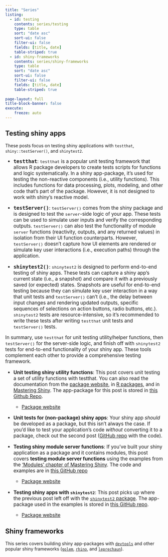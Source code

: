 ```yaml
---
title: "Series"
listing:
  - id: testing
    contents: series/testing
    type: table
    sort: "date asc"
    sort-ui: false
    filter-ui: false
    fields: [title, date]
    table-striped: true
  - id: shiny-frameworks
    contents: series/shiny-frameworks
    type: table
    sort: "date asc"
    sort-ui: false
    filter-ui: false
    fields: [title, date]
    table-striped: true
    
page-layout: full
title-block-banner: false
execute:
    freeze: auto
---
```


## Testing shiny apps

These posts focus on testing shiny applications with `testthat`, `shiny::testServer()`, and `shinytest2`. 

:::: {.callout-note collapse="true" title="Types of tests"}

::: {style="font-size: 1.10em"}

-   [**`testthat`**]{style="font-size: 1.20em"}: `testthat` is a popular unit testing framework that allows R package developers to create tests scripts for functions and logic systematically. In a shiny app-package, it's used for testing the non-reactive components (i.e., utility functions). This includes functions for data processing, plots, modeling, and other code that's part of the package. However, it is not designed to work with shiny's reactive model.

-   [**`testServer()`**]{style="font-size: 1.20em"}: `testServer()` comes from the shiny package and is designed to test the `server`-side logic of your app. These tests can be used to simulate user inputs and verify the corresponding outputs. `testServer()` can also test the functionality of module `server` functions (reactivity, outputs, and any returned values) in isolation from their UI function counterparts. However, `testServer()` doesn't capture how UI elements are rendered or simulate key user interactions (i.e., execution paths) through the application.

-   [**`shinytest2()`**]{style="font-size: 1.20em"}: `shinytest2` is designed to perform end-to-end testing of shiny apps. These tests can capture a shiny app's current state (i.e., a snapshot) and compare it with a previously saved (or expected) states. Snapshots are useful for end-to-end testing because they can simulate key user interaction in a way that unit tests and `testServer()` can't (i.e., the delay between input changes and rendering updated outputs, specific sequences of selections on action buttons, radio buttons, etc.). `shinytest2` tests are resource-intensive, so it's recommended to write these tests after writing `testthat` unit tests and `testServer()` tests.

In summary, use `testthat` for unit testing utility/helper functions, then `testServer()` for the server-side logic, and finish off with `shinytest2` tests for end-to-end functionality of your shiny app. These tools complement each other to provide a comprehensive testing framework.

:::

::::

::: {#testing}
:::


:::: {.callout-tip collapse="true" title="Post details"}

::: {style="font-size: 1.10em"}


-   **Unit testing shiny utility functions**: This post covers unit testing a set of utility functions with testthat. You can also read the documentation from the [package website](https://testthat.r-lib.org/), in [R packages](https://r-pkgs.org/testing-basics.html), and in [Mastering Shiny](https://mastering-shiny.org/scaling-testing.html). The app-package for this post is stored in [this Github Repo](https://github.com/mjfrigaard/utap).

    -   [Package website](https://mjfrigaard.github.io/utap/)

-   **Unit tests for (non-package) shiny apps**: Your shiny app *should* be developed as a package, but this isn't always the case. If you'd like to test your application's code *without* converting it to a package, check out the second post ([GitHub repo](https://github.com/mjfrigaard/noap) with the code).

-   **Testing shiny module server functions**: If you've built your shiny application as a package and it contains modules, this post covers **testing module server functions** using the examples from the ['Modules' chapter of Mastering Shiny](https://mastering-shiny.org/scaling-modules.html). The code and examples are in [this GitHub repo](https://github.com/mjfrigaard/mstsap)

    -   [Package website](https://mjfrigaard.github.io/mstsap/)

-   **Testing shiny apps with `shinytest2`**: This post picks up where the previous post left off with the [`shinytest2` package](https://rstudio.github.io/shinytest2/index.html). The app-package used in the examples is stored in [this GitHub repo](https://github.com/mjfrigaard/msst2ap). 

    -   [Package website](https://mjfrigaard.github.io/msst2ap/)

:::

::::


## Shiny frameworks

This series covers building shiny app-packages with  [`devtools`](https://mastering-shiny.org/scaling-packaging.html) and other popular shiny frameworks ([`golem`](https://thinkr-open.github.io/golem/), [`rhino`](https://appsilon.github.io/rhino/), and [`leprechaun`](https://leprechaun.opifex.org/#/)).

::: {#shiny-frameworks}
:::